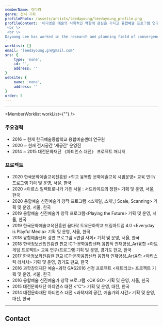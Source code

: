 ```yaml
---
memberName: 이다영
genre: 전시 기획
profilePhoto: /assets/artists/leedayoung/leedayoung_profile.png
profileContent: '이다영은 예술의 사회적인 역할에 관심을 가지고 융합예술 프로그램 연구와 기획 분야에서 활동하고 있다. 2016년부터 현재까지는 한예종 융합예술센터 아트콜라이더랩에서 융합예술 교육 연구, 글로벌 융합예술 교류와 창작 프로그램 기획·운영하고 있다. 예술과 기술의 분야 간 경계에서 새로운 문화를 만들어나가는 일에 관심이 많은데, 특히 2017년도부터는 현재까지 미디어의 상호작용성을 바탕으로 한 &lsquo;Playful Media&rsquo;를 중심으로 한 연구를 진행하고, 이를 &lsquo;크리티컬 플레이어&rsquo;시리즈로 출판하고 있다. 이외에도 융합예술 교육-창작-발표의 연계적 시스템을 기반으로한 신진예술가 창작 프로그램을 담당하여 운영하고 있다.
 <br \>
 <br \>
Dayoung Lee has worked in the research and planning field of convergence art program and planning with an interest in the social role of art. Lee began to work at the Art Collider Lab, Center for Art Convergence, Korea National University of Arts, from 2016 to the present, conducting research on convergence art education and overseas exchange, finally planning and operating creative support programs. She has been interested in creating a new culture at the boundary between art and technology. Since 2017, research of Playful Media based on media interactivity has been conducted and published a &ldquo;Critical Player&rdquo; series. In addition, Lee is taking a role to operate a creative support program based on a system linked to convergence art education-creation-presentation for emerging artists.
'
workList: []
email: 'leedayoung.gn@gmail.com'
sns: {
	type: 'none',
	id: '',
	address: ''
}
website: {
	name: 'none',
	address: ''
}
order: 5
---
```

<MemberProfile picture={profilePhoto} content={profileContent}/>

---
<MemberWorklist workList={""} />

### 주요경력
- 2016 ~ 현재 한국예술종합학교 융합예술센터 연구원
- 2020 ~ 현재 전시공간 '새공간' 운영진
- 2014 ~ 2015 대전문화재단 《아티언스 대전》 프로젝트 매니저

### 프로젝트
- 2020 한국문화예술교육진흥원 <학교 융복합 문화예술교육 시범운영\> 교육 연구/프로그램 기획 및 운영, 서울, 한국
- 2020 <아르스 일렉트로니카 가든 서울 : 서드라이프의 정원\> 기획 및 운영, 서울, 한국
- 2020 융합예술 신진예술가 창작 프로그램 <스케일, 스캐닝 Scale, Scanning\> 기획 및 운영, 서울, 한국
- 2019 융합예술 신진예술가 창작 프로그램<Playing the Future\> 기획 및 운영, 서울, 한국
- 2019 한국문화예술교육진흥원 꿈다락 토요문화학교 드림아트랩 4.0 <Everyday is Playful Media\> 기획 및 운영, 서울, 한국
- 2018 융합예술센터 강연 프로그램 <연결 사회\> 기획 및 운영, 서울, 한국
- 2018 한국정보산업진흥원 판교 ICT-문화융합센터 융합적 인재양성_Art융합 <아트게임 프로젝트\> 교육 연구/프로그램 기획 및 운영, 경기도 판교, 한국
- 2017 한국정보화진흥원 판교 ICT-문화융합센터 융합적 인재양성_Art융합 <아티스틱 리서치\> 기획 및 운영, 경기도 판교, 한국
- 2016 과학창의재단 예술+과학 GAS2016 선정 프로젝트 <패트리코\> 프로젝트 기획 및 운영, 서울, 한국
- 2016 융합예술 신진예술가 창작 프로그램 <OK GO\> 기획 및 운영, 서울, 한국
- 2015 대전문화재단 아티언스 대전 <“C”\> 기획 및 운영, 대전, 한국
- 2014 대전문화재단 아티언스 대전 <과학자의 공간, 예술가의 시간\> 기획 및 운영, 대전, 한국
---
## Contact
<MemberContact email={email} website={website} sns={sns} />

